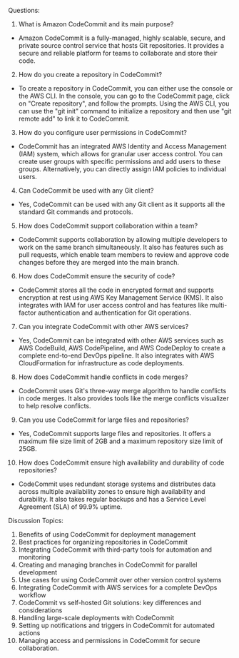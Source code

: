 



Questions:

1. What is Amazon CodeCommit and its main purpose?
- Amazon CodeCommit is a fully-managed, highly scalable, secure, and private source control service that hosts Git repositories. It provides a secure and reliable platform for teams to collaborate and store their code.

2. How do you create a repository in CodeCommit?
- To create a repository in CodeCommit, you can either use the console or the AWS CLI. In the console, you can go to the CodeCommit page, click on "Create repository", and follow the prompts. Using the AWS CLI, you can use the "git init" command to initialize a repository and then use "git remote add" to link it to CodeCommit.

3. How do you configure user permissions in CodeCommit?
- CodeCommit has an integrated AWS Identity and Access Management (IAM) system, which allows for granular user access control. You can create user groups with specific permissions and add users to these groups. Alternatively, you can directly assign IAM policies to individual users.

4. Can CodeCommit be used with any Git client?
- Yes, CodeCommit can be used with any Git client as it supports all the standard Git commands and protocols.

5. How does CodeCommit support collaboration within a team?
- CodeCommit supports collaboration by allowing multiple developers to work on the same branch simultaneously. It also has features such as pull requests, which enable team members to review and approve code changes before they are merged into the main branch.

6. How does CodeCommit ensure the security of code?
- CodeCommit stores all the code in encrypted format and supports encryption at rest using AWS Key Management Service (KMS). It also integrates with IAM for user access control and has features like multi-factor authentication and authentication for Git operations.

7. Can you integrate CodeCommit with other AWS services?
- Yes, CodeCommit can be integrated with other AWS services such as AWS CodeBuild, AWS CodePipeline, and AWS CodeDeploy to create a complete end-to-end DevOps pipeline. It also integrates with AWS CloudFormation for infrastructure as code deployments.

8. How does CodeCommit handle conflicts in code merges?
- CodeCommit uses Git's three-way merge algorithm to handle conflicts in code merges. It also provides tools like the merge conflicts visualizer to help resolve conflicts.

9. Can you use CodeCommit for large files and repositories?
- Yes, CodeCommit supports large files and repositories. It offers a maximum file size limit of 2GB and a maximum repository size limit of 25GB.

10. How does CodeCommit ensure high availability and durability of code repositories?
- CodeCommit uses redundant storage systems and distributes data across multiple availability zones to ensure high availability and durability. It also takes regular backups and has a Service Level Agreement (SLA) of 99.9% uptime.

Discussion Topics:

1. Benefits of using CodeCommit for deployment management
2. Best practices for organizing repositories in CodeCommit
3. Integrating CodeCommit with third-party tools for automation and monitoring
4. Creating and managing branches in CodeCommit for parallel development
5. Use cases for using CodeCommit over other version control systems
6. Integrating CodeCommit with AWS services for a complete DevOps workflow
7. CodeCommit vs self-hosted Git solutions: key differences and considerations
8. Handling large-scale deployments with CodeCommit
9. Setting up notifications and triggers in CodeCommit for automated actions
10. Managing access and permissions in CodeCommit for secure collaboration.